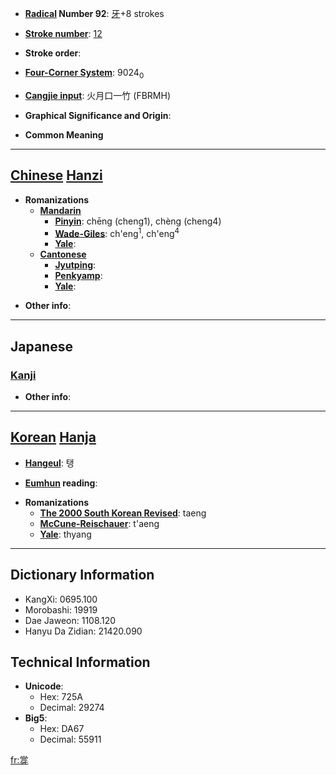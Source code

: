 * '''[[Wiktionary:Chinese radical index| Radical]] Number 92''': [[Wiktionary:Chinese radical index 牙|牙]]+8 strokes

* '''[[Wiktionary:Chinese total strokes index|Stroke number]]''': [[Wiktionary:Chinese total strokes index 12|12]]

* '''Stroke order''': 

* '''[[Wiktionary:Chinese four corner index|Four-Corner System]]''': 9024<sub>0</sub>

* '''[[Wiktionary:Chinese Cangjie index|Cangjie input]]''': 火月口一竹 (FBRMH)

* '''Graphical Significance and Origin''': 

* '''Common Meaning'''

----

== [[Chinese]] [[Hanzi]] ==

* '''Romanizations'''
** '''[[Mandarin]]'''
*** '''[[Pinyin]]''': chēng (cheng1), chèng (cheng4)
*** '''[[Wade-Giles]]''': ch'eng<sup>1</sup>, ch'eng<sup>4</sup>
*** '''[[Yale]]''': 
** '''[[Cantonese]]'''
*** '''[[Jyutping]]''':
*** '''[[Penkyamp]]''': 
*** '''[[Yale]]''': 

* '''Other info''': 

----

==Japanese==
===[[Kanji]]===
{{kanji|on readings=[[とう]] (tō), [[ちょう]] (chō)|kun readings=[[はしら]] (hashira)}}

* '''Other info''':  

----

== [[Korean]] [[Hanja]] ==

* '''[[Hangeul]]''': 탱

* '''[[Eumhun]] reading''': 

* '''Romanizations'''
** '''[[The 2000 South Korean Revised Romanization|The 2000 South Korean Revised]]''': taeng
** '''[[McCune-Reischauer]]''': t'aeng
** '''[[Yale]]''': thyang

----

== Dictionary Information ==

* KangXi: 0695.100
* Morobashi: 19919
* Dae Jaweon: 1108.120
* Hanyu Da Zidian: 21420.090

== Technical Information ==

* '''Unicode''':
** Hex: 725A
** Decimal: 29274
* '''Big5''':
** Hex: DA67
** Decimal: 55911

[[fr:牚]]